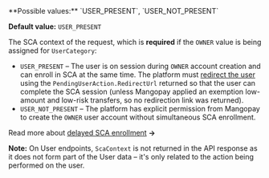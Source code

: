 <ParamField body="ScaContext" type="string">
**Possible values:** `USER_PRESENT`, `USER_NOT_PRESENT`

**Default value:** `USER_PRESENT`

The SCA context of the request, which is **required** if the `OWNER` value is being assigned for `UserCategory`:
- `USER_PRESENT` – The user is on session during `OWNER` account creation and can enroll in SCA at the same time. The platform must [redirect the user](/guides/sca/session) using the `PendingUserAction.RedirectUrl` returned so that the user can complete the SCA session (unless Mangopay applied an exemption low-amount and low-risk transfers, so no redirection link was returned).
- `USER_NOT_PRESENT` – The platform has explicit permission from Mangopay to create the `OWNER` user account without simultaneous SCA enrollment.

Read more about [delayed SCA enrollment](/guides/sca/proxy-management#user-account-creation) **&rarr;**

**Note:** On User endpoints, `ScaContext` is not returned in the API response as it does not form part of the User data – it's only related to the action being performed on the user.
</ParamField>